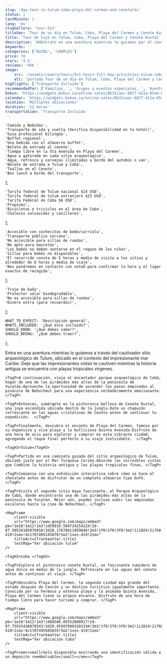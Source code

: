 ```yaml
---
slug: 'day-tour-in-tulum-coba-playa-del-carmen-and-cenote/es'
status: 1
lastMinute: 1
lang: 'es'
slugGallery: 'tour-5x1'
titleSeo: 'Tour de un día en Tulum, Coba, Playa del Carmen y Cenote Kuxtal'
title: 'Tour de lujo en Tulum, Coba, Playa del Carmen y Cenote Kuxtal'
description: 'Adéntrate en una aventura mientras te guiamos por el cautivador Sitio Arqueológico de Tulum, enmarcado por el impresionante Mar Caribe.'
keywords: ''
categories: ['RUINS', 'COUPLES']
price: 70
stars: '4.5'
reviews: '456 '
image:
    src: '/assets/covers/tours/5x1-tours-full-day-activities-tulum-coba-cenotes-playa-del-carmen-and-mayan-community.webp'
    alt: 'portada Tour de un día en Tulum, Coba, Playa del Carmen y Cenote Kuxtal'
highlights: ['Transporte Incluido']
recommendedFor: ['Familias, ', 'Grupos y eventos especiales, ', 'Aventureros']
bokun: 'https://widgets.bokun.io/online-sales/8b31caec-8877-411a-85ad-682828170619/experience/796135?partialView=1'
calendar: 'https://widgets.bokun.io/online-sales/8b31caec-8877-411a-85ad-682828170619/experience-calendar/796135'
location: 'Múltiples ubicaciones'
duration: '12 horas'
transportation: 'Transporte Incluido'
---
```



    'Comida y Bebidas',
    'Transporte de ida y vuelta (Verifica disponibilidad en tu hotel)',
    'Guía profesional bilingüe',
    'Buffet regional',
    'Una bebida con el almuerzo buffet',
    'Boleto de entrada al cenote',
    'Tiempo libre en la 5ta Avenida en Playa del Carmen',
    'Agua o gatorade en cada sitio arqueológico',
    'Agua, refresco y cervezas ilimitadas a bordo del autobús o van',
    'Boleto de entrada a Tulum y Coba',
    'Toallas en el Cenote',
    'Box lunch a bordo del transporte',
];

    'Tarifa federal de Tulum nacional $14 USD',
    'Tarifa federal de tulum extranjero $23 USD',
    'Tarifa Federal de Coba $6 USD',
    'Propinas',
    'Bicicletas o triciclos en el área de Coba',
    'Chalecos salvavidas y casilleros',
];

    'Accesible con cochecitos de bebé/carriola',
    'Transporte público cercano',
    'No accesible para sillas de ruedas',
    'No apto para mascotas',
    'Los bebés no deben sentarse en el regazo de los niños',
    'Sillas para bebés no disponibles',
    'El recorrido consta de 5 horas y media de visita a los sitios y alrededor de 6 horas y media de viaje',
    'Nos pondremos en contacto con usted para confirmar la hora y el lugar exactos de recogida',
];

    'Traje de baño',
    'Protector solar biodegradable',
    'No es accesible para sillas de ruedas',
    'Dinero extra (para recuerdos)',
];

    WHAT_TO_EXPECT: 'Descripción general',
    WHATS_INCLUDED: '¿Qué esta incluido?',
    SHOULD_KNOW: '¿Qué debes saber?',
    SHOULD_BRING: '¿Qué debes traer?',
};

<Accordion client:visible title={titles.WHAT_TO_EXPECT} idHash="whatToExpect">
    <TagP>Entra en una aventura mientras lo guiamos a través del cautivador sitio arqueológico de Tulum, ubicado en el contexto del impresionante mar Caribe. Deje que las impresionantes vistas te cautiven mientras la historia antigua se encuentra con playas tropicales vírgenes. </TagP>

    <TagP>A continuación, viaje al encantador parque arqueológico de Cobá, hogar de una de las pirámides más altas de la península de Yucatán.Aproveche la oportunidad de ascender los pasos empinados al pináculo de Nohochmul para una experiencia verdaderamente emocionante.  </TagP>

    <TagP>Entonces, sumérgete en la pintoresca belleza de Cenote Kuxtal, una joya escondida ubicada dentro de la jungla.Date un chapuzón refrescante en las aguas cristalinas de Cenote antes de continuar tu expedición.  </TagP>

    <TagP>Finalmente, descubra el encanto de Playa del Carmen, famoso por su expansiva y viva playa y la bulliciosa Quinta Avenida.Disfrute de una hora de ocio para explorar y comprar en esta vibrante ciudad, agregando el toque final perfecto a su viaje inolvidable.  </TagP>

    <TagH3>Tulum</TagH3>

    <TagP>Partido en una caminata guiada del sitio arqueológico de Tulum, ubicado justo por el Mar Turquesa Caribe.Absorbe las increíbles vistas que Combine la historia antigua y las playas tropicales finas. </TagP>

    <TagP>Comienza con una exhibición interactiva sobre cómo se hace el chocolate antes de disfrutar de un completo almuerzo tipo bufé. </TagP>

    <TagP>Visita el segundo sitio maya fascinante, el Parque Arqueológico de Cobá, donde encontrarás una de las pirámides más altas de la península de Yucatán. Mejor aún, puedes incluso subir las empinadas escaleras hasta la cima de Nohochmul. </TagP>

    <MapFrame 
        client:visible 
        url="https://www.google.com/maps/embed?pb=!1m18!1m12!1m3!1d59919.594724254224!2d-87.50526105076018!3d20.17678011959846!2m3!1f0!2f0!3f0!3m2!1i1024!2i768!4f13.1!3m3!1m2!1s0x8f4fd17d16293265%3A0xff68d6fca492c963!2sTulum!5e0!3m2!1ses-419!2smx!4v1707495145078!5m2!1ses-419!2smx" 
        titleAct={frontmatter.title} 
        textMap="Ver ubicación tulum"  
    />

    <TagH3>Coba </TagH3>

    <TagP>Explora el pintoresco cenote Kuxtal, un fascinante sumidero de agua dulce en medio de la jungla. Refréscate en las aguas del cenote antes de continuar el viaje. </TagP>

    <TagP>Descubra Playa del Carmen, la segunda ciudad más grande del estado después de Cancún y un destino turístico igualmente importante. Conocida por su hermosa y extensa playa y la animada Quinta Avenida, Playa del Carmen tiene su propio encanto. Disfrute de una hora de tiempo libre para hacer turismo y comprar. </TagP>

    <MapFrame 
        client:visible 
        url="https://www.google.com/maps/embed?pb=!1m18!1m12!1m3!1d84586.85552600917!2d-87.75915436078543!3d20.455078903203194!2m3!1f0!2f0!3f0!3m2!1i1024!2i768!4f13.1!3m3!1m2!1s0x8f51cf9c7470c5b1%3A0x8ba38532e7aaf6e1!2sCoba%20archaeological%20site%2C%2077793%20Q.R.!5e0!3m2!1ses-419!2smx!4v1707495585035!5m2!1ses-419!2smx" 
        titleAct={frontmatter.title} 
        textMap="Ver ubicación Coba"  
    />
</Accordion>

<Accordion client:visible title={titles.WHATS_INCLUDED} idHash="whatsIncluded">
    <Inclusions includes={includes} notIncludes={notIncludes} />

    <TagP><em><small>Solo disponible mostrando una identificación válida o un depósito reembolsable</small></em></TagP>
</Accordion>

<Accordion client:visible title={titles.SHOULD_KNOW} idHash="whatYouShouldKnow">
    <ShouldKnow shouldKnow={shouldKnow} />
</Accordion>

<Accordion client:visible title={titles.SHOULD_BRING} idHash="whatYouShouldBring">
    <ShouldBring shouldBring={shouldBring} />
</Accordion>